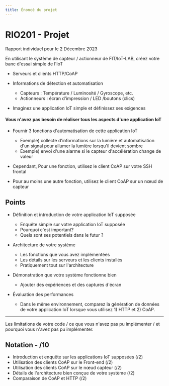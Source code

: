 ```yaml
---
title: Énoncé du projet
---
```


# RIO201 - Projet

Rapport individuel pour le 2 Décembre 2023

En utilisant le système de capteur / actionneur de FIT/IoT-LAB, créez votre banc d'essai simple de l'IoT

- Serveurs et clients HTTP/CoAP

- Informations de détection et automatisation
  - Capteurs : Température / Luminosité / Gyroscope, etc.
  - Actionneurs : écran d'impression / LED /boutons (clics)

- Imaginez une application IoT simple et définissez ses exigences


#### Vous n'avez pas besoin de réaliser tous les aspects d'une application IoT

- Fournir 3 fonctions d'automatisation de cette application IoT

    - Exemple) collecte d'informations sur la lumière et automatisation d'un signal pour allumer la lumière lorsqu'il devient sombre
    - Exemple) envoi d'une alarme si le capteur d'accélération change de valeur

- Cependant, Pour une fonction, utilisez le client CoAP sur votre SSH frontal

- Pour au moins une autre fonction, utilisez le client CoAP sur un nœud de capteur

## Points

- Définition et introduction de votre application IoT supposée
  - Enquête simple sur votre application IoT supposée
  - Pourquoi c'est important?
  - Quels sont ses potentiels dans le futur ?

- Architecture de votre système
  - Les fonctions que vous avez implémentées
  - Les détails sur les serveurs et les clients installés
  - Pratiquement tout sur l'architecture

- Démonstration que votre système fonctionne bien
  - Ajouter des expériences et des captures d'écran

- Évaluation des performances
  - Dans le même environnement, comparez la génération de données de votre application IoT lorsque vous utilisez 1) HTTP et 2) CoAP.

---

Les limitations de votre code / ce que vous n'avez pas pu implémenter / et pourquoi vous n'avez pas pu implémenter.

## Notation - /10

- Introduction et enquête sur les applications IoT supposées (/2)
- Utilisation des clients CoAP sur le Front-end (/2)
- Utilisation des clients CoAP sur le nœud capteur (/2)
- Détails de l'architecture bien conçue de votre système (/2)
- Comparaison de CoAP et HTTP (/2)